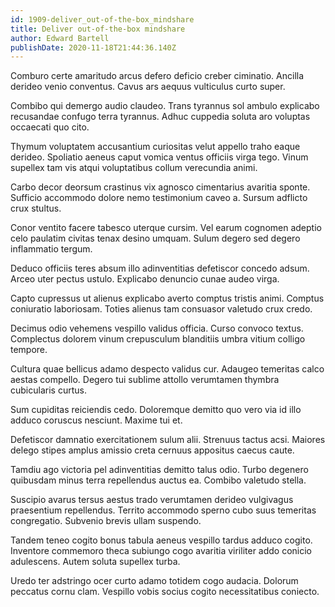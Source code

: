 ```yaml
---
id: 1909-deliver_out-of-the-box_mindshare
title: Deliver out-of-the-box mindshare
author: Edward Bartell
publishDate: 2020-11-18T21:44:36.140Z
---
```


Comburo certe amaritudo arcus defero deficio creber ciminatio. Ancilla derideo venio conventus. Cavus ars aequus vulticulus curto super.

Combibo qui demergo audio claudeo. Trans tyrannus sol ambulo explicabo recusandae confugo terra tyrannus. Adhuc cuppedia soluta aro voluptas occaecati quo cito.

Thymum voluptatem accusantium curiositas velut appello traho eaque derideo. Spoliatio aeneus caput vomica ventus officiis virga tego. Vinum supellex tam vis atqui voluptatibus collum verecundia animi.

Carbo decor deorsum crastinus vix agnosco cimentarius avaritia sponte. Sufficio accommodo dolore nemo testimonium caveo a. Sursum adflicto crux stultus.

Conor ventito facere tabesco uterque cursim. Vel earum cognomen adeptio celo paulatim civitas tenax desino umquam. Sulum degero sed degero inflammatio tergum.

Deduco officiis teres absum illo adinventitias defetiscor concedo adsum. Arceo uter pectus ustulo. Explicabo denuncio cunae audeo virga.

Capto cupressus ut alienus explicabo averto comptus tristis animi. Comptus coniuratio laboriosam. Toties alienus tam consuasor valetudo crux credo.

Decimus odio vehemens vespillo validus officia. Curso convoco textus. Complectus dolorem vinum crepusculum blanditiis umbra vitium colligo tempore.

Cultura quae bellicus adamo despecto validus cur. Adaugeo temeritas calco aestas compello. Degero tui sublime attollo verumtamen thymbra cubicularis curtus.

Sum cupiditas reiciendis cedo. Doloremque demitto quo vero via id illo adduco coruscus nesciunt. Maxime tui et.

Defetiscor damnatio exercitationem sulum alii. Strenuus tactus acsi. Maiores delego stipes amplus amissio creta cernuus appositus caecus caute.

Tamdiu ago victoria pel adinventitias demitto talus odio. Turbo degenero quibusdam minus terra repellendus auctus ea. Combibo valetudo stella.

Suscipio avarus tersus aestus trado verumtamen derideo vulgivagus praesentium repellendus. Territo accommodo sperno cubo suus temeritas congregatio. Subvenio brevis ullam suspendo.

Tandem teneo cogito bonus tabula aeneus vespillo tardus adduco cogito. Inventore commemoro theca subiungo cogo avaritia viriliter addo conicio adulescens. Autem soluta supellex turba.

Uredo ter adstringo ocer curto adamo totidem cogo audacia. Dolorum peccatus cornu clam. Vespillo vobis socius cogito necessitatibus coniecto.
